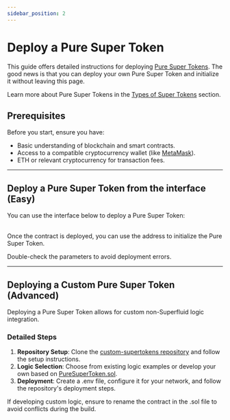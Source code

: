 ```yaml
---
sidebar_position: 2
---
```


# Deploy a Pure Super Token

This guide offers detailed instructions for deploying [Pure Super Tokens](/docs/protocol/super-tokens/overview#types-of-super-tokens).
The good news is that you can deploy your own Pure Super Token and initialize it without leaving this page.

<Admonition type="info">

Learn more about Pure Super Tokens in the [Types of Super Tokens](/docs/protocol/super-tokens/overview.mdx#types-of-super-tokens) section.

</Admonition>

## Prerequisites

Before you start, ensure you have:

- Basic understanding of blockchain and smart contracts.
- Access to a compatible cryptocurrency wallet (like [MetaMask](https://metamask.io/)).
- ETH or relevant cryptocurrency for transaction fees.

---
## Deploy a Pure Super Token from the interface (Easy)

You can use the interface below to deploy a Pure Super Token:
<PureSuperTokenDeployer/>

<br/>
Once the contract is deployed, you can use the address to initialize the Pure Super Token.
<PureSuperTokenInitializer/>

<br/>
<Admonition type="warning" title="Check Parameters">

Double-check the parameters to avoid deployment errors.

</Admonition>

---

## Deploying a Custom Pure Super Token (Advanced)

Deploying a Pure Super Token allows for custom non-Superfluid logic integration.

### Detailed Steps

1. **Repository Setup**: Clone the [custom-supertokens repository](https://github.com/superfluid-finance/custom-supertokens#setup) and follow the setup instructions.
2. **Logic Selection**: Choose from existing logic examples or develop your own based on [PureSuperToken.sol](https://github.com/superfluid-finance/custom-supertokens/blob/main/contracts/PureSuperToken.sol).
3. **Deployment**: Create a .env file, configure it for your network, and follow the repository's deployment steps.

<Admonition type="note" title="Custom Logic Caution">

If developing custom logic, ensure to rename the contract in the .sol file to avoid conflicts during the build.

</Admonition>

